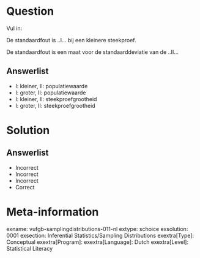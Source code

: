 Question
========
  
Vul in:

De standaardfout is ..I… bij een kleinere steekproef.

De standaardfout is een maat voor de standaarddeviatie van de ..II…
  
Answerlist
----------
* I: kleiner,  II: populatiewaarde
* I: groter,   II: populatiewaarde
* I: kleiner,  II: steekproefgrootheid
* I: groter,  II: steekproefgrootheid

Solution
========

Answerlist
----------
* Incorrect
* Incorrect
* Incorrect
* Correct

Meta-information
================
exname: vufgb-samplingdistributions-011-nl
extype: schoice
exsolution: 0001
exsection: Inferential Statistics/Sampling Distributions
exextra[Type]: Conceptual
exextra[Program]: 
exextra[Language]: Dutch
exextra[Level]: Statistical Literacy
